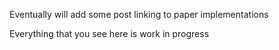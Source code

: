 

Eventually will add some post linking to paper implementations

Everything that you see here is work in progress
